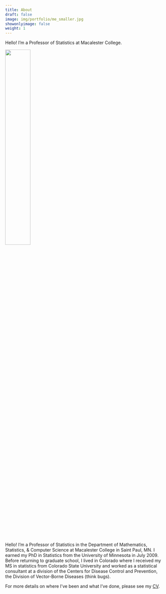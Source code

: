 ```yaml
---
title: About
draft: false
image: img/portfolio/me_smaller.jpg
showonlyimage: false
weight: 1
---
```



Hello! I'm a Professor of Statistics at Macalester College.

<!--more-->

<img src = "https://avatars3.githubusercontent.com/u/13036218?s=460&u=db8ae1499684ef33b4bd008c11d9c6835446df47&v=4/" width = "40%"/>


Hello! I'm a Professor of Statistics in the Department of Mathematics, Statistics, & Computer Science at Macalester College in Saint Paul, MN. I earned my PhD in Statistics from the University of Minnesota in July 2009. Before returning to graduate school, I lived in Colorado where I received my MS in statistics from Colorado State University and worked as a statistical consultant at a division of the Centers for Disease Control and Prevention, the Division of Vector-Borne Diseases (think bugs).



For more details on where I've been and what I've done, please see my [CV](https://docs.google.com/document/d/15BZSh5YQnUCYqx3sqrsBwxzNFAqEpisD0ffxuPYfJN0/edit?usp=sharing).
